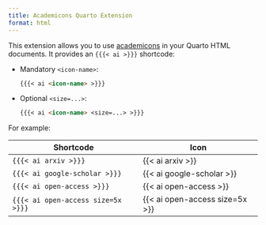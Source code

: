 ```yaml
---
title: Academicons Quarto Extension
format: html
---
```


This extension allows you to use [academicons](https://jpswalsh.github.io/academicons/) in your Quarto HTML documents. It provides an `{{{< ai >}}}` shortcode:

- Mandatory `<icon-name>`:
  ``` markdown
  {{{< ai <icon-name> >}}}
  ```

- Optional `<size=...>`:
  ``` markdown
  {{{< ai <icon-name> <size=...> >}}}
  ```

For example:

| Shortcode                          | Icon                           |
|------------------------------------|--------------------------------|
| `{{{< ai arxiv >}}}`               | {{< ai arxiv >}}               |
| `{{{< ai google-scholar >}}}`      | {{< ai google-scholar >}}      |
| `{{{< ai open-access >}}}`         | {{< ai open-access >}}         |
| `{{{< ai open-access size=5x >}}}` | {{< ai open-access size=5x >}} |


